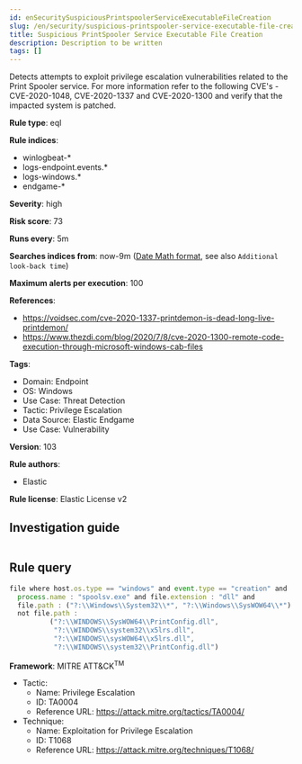 ```yaml
---
id: enSecuritySuspiciousPrintspoolerServiceExecutableFileCreation
slug: /en/security/suspicious-printspooler-service-executable-file-creation
title: Suspicious PrintSpooler Service Executable File Creation
description: Description to be written
tags: []
---
```


<div id="suspicious-printspooler-service-executable-file-creation"></div>

Detects attempts to exploit privilege escalation vulnerabilities related to the Print Spooler service. For more information refer to the following CVE's - CVE-2020-1048, CVE-2020-1337 and CVE-2020-1300 and verify that the impacted system is patched.

**Rule type**: eql

**Rule indices**: 

* winlogbeat-*
* logs-endpoint.events.*
* logs-windows.*
* endgame-*

**Severity**: high

**Risk score**: 73

**Runs every**: 5m

**Searches indices from**: now-9m ([Date Math format](((ref))/common-options.html#date-math), see also <DocLink id="enSecurityRulesUiCreate" section="set-the-rules-schedule">`Additional look-back time`</DocLink>)

**Maximum alerts per execution**: 100

**References**: 

* https://voidsec.com/cve-2020-1337-printdemon-is-dead-long-live-printdemon/
* https://www.thezdi.com/blog/2020/7/8/cve-2020-1300-remote-code-execution-through-microsoft-windows-cab-files

**Tags**: 

* Domain: Endpoint
* OS: Windows
* Use Case: Threat Detection
* Tactic: Privilege Escalation
* Data Source: Elastic Endgame
* Use Case: Vulnerability

**Version**: 103

**Rule authors**: 

* Elastic

**Rule license**: Elastic License v2

## Investigation guide

```markdown

```

## Rule query

```js
file where host.os.type == "windows" and event.type == "creation" and
  process.name : "spoolsv.exe" and file.extension : "dll" and
  file.path : ("?:\\Windows\\System32\\*", "?:\\Windows\\SysWOW64\\*") and
  not file.path :
          ("?:\\WINDOWS\\SysWOW64\\PrintConfig.dll",
           "?:\\WINDOWS\\system32\\x5lrs.dll",
           "?:\\WINDOWS\\sysWOW64\\x5lrs.dll",
           "?:\\WINDOWS\\system32\\PrintConfig.dll")

```

**Framework**: MITRE ATT&CK<sup>TM</sup>

* Tactic:
    * Name: Privilege Escalation
    * ID: TA0004
    * Reference URL: https://attack.mitre.org/tactics/TA0004/
* Technique:
    * Name: Exploitation for Privilege Escalation
    * ID: T1068
    * Reference URL: https://attack.mitre.org/techniques/T1068/

